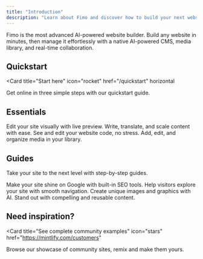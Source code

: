 ```yaml
---
title: "Introduction"
description: "Learn about Fimo and discover how to build your next website"
---
```


Fimo is the most advanced AI-powered website builder. Build any website in minutes, then manage it effortlessly with a native AI-powered CMS, media library, and real-time collaboration.

## Quickstart

<Card
  title="Start here"
  icon="rocket"
  href="/quickstart"
  horizontal
>
  Get online in three simple steps with our quickstart guide.
</Card>

## Essentials

<Columns cols={2}>
  <Card
    title="Preview"
    icon="pen-to-square"
    href="/preview/introduction"
  >
    Edit your site visually with live preview.
  </Card>
  <Card
    title="Content"
    icon="palette"
    href="/content/introduction"
  >
    Write, translate, and scale content with ease.
  </Card>
  <Card
    title="Code"
    icon="map"
    href="/code/introduction"
  >
    See and edit your website code, no stress.
  </Card>
  <Card
    title="Assets"
    icon="terminal"
    href="/api-reference/introduction"
  >
    Add, edit, and organize media in your library.
  </Card>
</Columns>

## Guides

Take your site to the next level with step-by-step guides.

<Columns cols={2}>
  <Card
    title="Optimize your SEO"
    icon="pen-fancy"
    href="/essentials/markdown"
  >
    Make your site shine on Google with built-in SEO tools.
  </Card>
  <Card
    title="Set up navigation"
    icon="code"
    href="/essentials/code"
  >
    Help visitors explore your site with smooth navigation.
  </Card>
  <Card
    title="Generate outstanding visuals"
    icon="image"
    href="/essentials/images"
  >
    Create unique images and graphics with AI.
  </Card>
  <Card
    title="Write better content"
    icon="recycle"
    href="/essentials/reusable-snippets"
  >
    Stand out with compelling and reusable content.
  </Card>
</Columns>

## Need inspiration?

<Card
  title="See complete community examples"
  icon="stars"
  href="https://mintlify.com/customers"
>
  Browse our showcase of community sites, remix and make them yours.
</Card>
